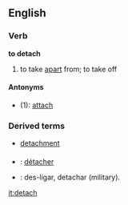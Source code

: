 ==English==
===Verb===
'''to detach'''
# to take [[apart]] from; to take off
====Antonyms====
*(1): [[attach]]
===Derived terms===
*[[detachment]]

===={{trans}}====

* {{fr}} : [[détacher]]
* {{io}} : des-ligar, detachar (military).


[[it:detach]]